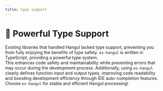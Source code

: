```yaml
---
title: type support
---
```



# 💪 Powerful Type Support

Existing libraries that handled Hangul lacked type support, preventing you from fully enjoying the benefits of type safety. `es-hangul` is written in TypeScript, providing a powerful type system.<br />
This enhances code safety and maintainability while preventing errors that may occur during the development process. Additionally, using `es-hangul` clearly defines function input and output types, improving code readability and boosting development efficiency through IDE auto-completion features.<br />
Choose `es-hangul` for stable and efficient Hangul processing!

<br />
<br />

<TypeSupportTable locale="en" />
